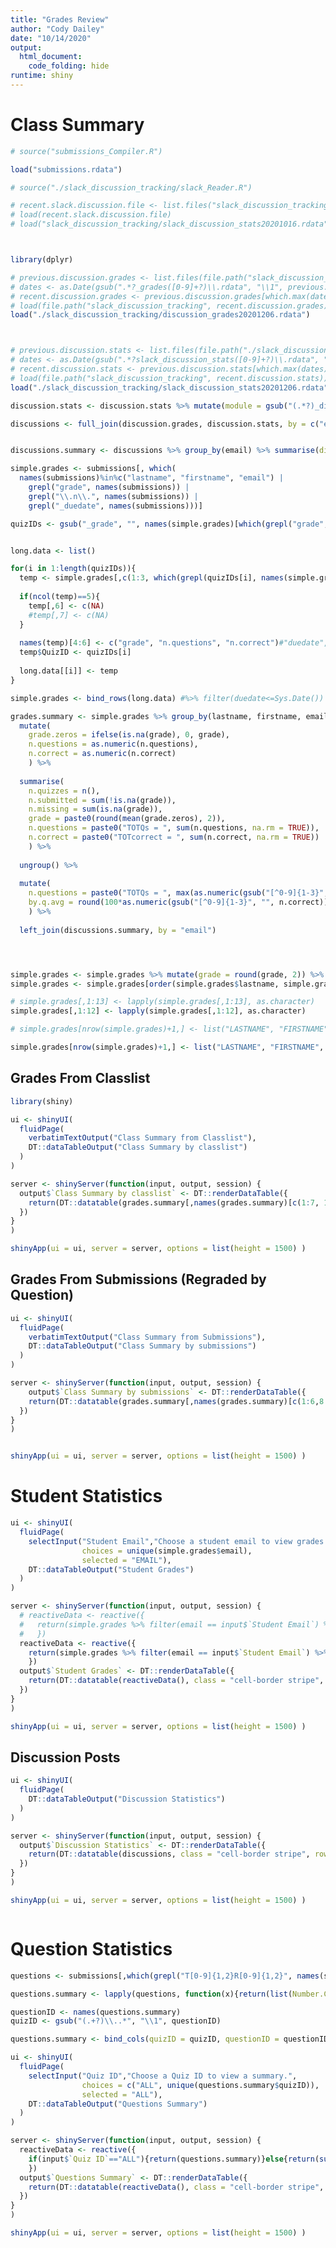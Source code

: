 ```yaml
---
title: "Grades Review"
author: "Cody Dailey"
date: "10/14/2020"
output: 
  html_document:
    code_folding: hide
runtime: shiny
---
```


<style type="text/css">
.main-container {
  max-width: 2500px;
  margin-left: auto;
  margin-right: auto;
}
</style>


# Class Summary

```r
# source("submissions_Compiler.R")

load("submissions.rdata")

```


```r
# source("./slack_discussion_tracking/slack_Reader.R")

# recent.slack.discussion.file <- list.files("slack_discussion_tracking", pattern = "slack_discussion_stats[0-9]+?.rdata", full.names = TRUE)[which.max(file.info(list.files("slack_discussion_tracking", pattern = "slack_discussion_stats[0-9]+?.rdata", full.names = TRUE))$ctime)] # using file.info()$ctime might fail with repo updating from github, all would have same ctime?
# load(recent.slack.discussion.file)
# load("slack_discussion_tracking/slack_discussion_stats20201016.rdata")



library(dplyr)

# previous.discussion.grades <- list.files(file.path("slack_discussion_tracking"), pattern = paste0("_grades"))
# dates <- as.Date(gsub(".*?_grades([0-9]+?)\\.rdata", "\\1", previous.discussion.grades), format="%Y%m%d")
# recent.discussion.grades <- previous.discussion.grades[which.max(dates)]
# load(file.path("slack_discussion_tracking", recent.discussion.grades))
load("./slack_discussion_tracking/discussion_grades20201206.rdata")



# previous.discussion.stats <- list.files(file.path("./slack_discussion_tracking"), pattern = paste0("slack_discussion_stats"))
# dates <- as.Date(gsub(".*?slack_discussion_stats([0-9]+?)\\.rdata", "\\1", previous.discussion.stats), format="%Y%m%d")
# recent.discussion.stats <- previous.discussion.stats[which.max(dates)]
# load(file.path("slack_discussion_tracking", recent.discussion.stats))
load("./slack_discussion_tracking/slack_discussion_stats20201206.rdata")

discussion.stats <- discussion.stats %>% mutate(module = gsub("(.*?)_discussions", "\\1", channel))

discussions <- full_join(discussion.grades, discussion.stats, by = c("email", "real.name", "module"))


discussions.summary <- discussions %>% group_by(email) %>% summarise(discussions.grade = round(mean(grade), 2))

```





```r

simple.grades <- submissions[, which(
  names(submissions)%in%c("lastname", "firstname", "email") | 
    grepl("grade", names(submissions)) | 
    grepl("\\.n\\.", names(submissions)) | 
    grepl("_duedate", names(submissions)))]

quizIDs <- gsub("_grade", "", names(simple.grades)[which(grepl("grade", names(simple.grades)))])


long.data <- list()

for(i in 1:length(quizIDs)){
  temp <- simple.grades[,c(1:3, which(grepl(quizIDs[i], names(simple.grades))))]
  
  if(ncol(temp)==5){
    temp[,6] <- c(NA)
    #temp[,7] <- c(NA)
  }
  
  names(temp)[4:6] <- c("grade", "n.questions", "n.correct")#"duedate", 
  temp$QuizID <- quizIDs[i]
  
  long.data[[i]] <- temp
}

```



```r
simple.grades <- bind_rows(long.data) #%>% filter(duedate<=Sys.Date())

grades.summary <- simple.grades %>% group_by(lastname, firstname, email) %>% 
  mutate(
    grade.zeros = ifelse(is.na(grade), 0, grade),
    n.questions = as.numeric(n.questions), 
    n.correct = as.numeric(n.correct)
    ) %>% 
  
  summarise(
    n.quizzes = n(), 
    n.submitted = sum(!is.na(grade)), 
    n.missing = sum(is.na(grade)), 
    grade = paste0(round(mean(grade.zeros), 2)), 
    n.questions = paste0("TOTQs = ", sum(n.questions, na.rm = TRUE)), 
    n.correct = paste0("TOTcorrect = ", sum(n.correct, na.rm = TRUE))
    ) %>% 
  
  ungroup() %>% 
  
  mutate(
    n.questions = paste0("TOTQs = ", max(as.numeric(gsub("[^0-9]{1-3}", "", n.questions)), na.rm=TRUE)),
    by.q.avg = round(100*as.numeric(gsub("[^0-9]{1-3}", "", n.correct))/as.numeric(gsub("[^0-9]{1-3}", "", n.questions)), 2)
    ) %>%
  
  left_join(discussions.summary, by = "email")




simple.grades <- simple.grades %>% mutate(grade = round(grade, 2)) %>% lapply(as.character) %>% bind_rows(grades.summary)
simple.grades <- simple.grades[order(simple.grades$lastname, simple.grades$firstname),]

# simple.grades[,1:13] <- lapply(simple.grades[,1:13], as.character)
simple.grades[,1:12] <- lapply(simple.grades[,1:12], as.character)

# simple.grades[nrow(simple.grades)+1,] <- list("LASTNAME", "FIRSTNAME", "EMAIL", "DUEDATE", "GRADE", "N.QUESTIONS", "N.CORRECT", "QUIZID", "N.QUIZZES", "N.SUBMITTED", "N.MISSING", "BY.Q.AVG", "DISCUSSIONS.GRADE")

simple.grades[nrow(simple.grades)+1,] <- list("LASTNAME", "FIRSTNAME", "EMAIL", "GRADE", "N.QUESTIONS", "N.CORRECT", "QUIZID", "N.QUIZZES", "N.SUBMITTED", "N.MISSING", "BY.Q.AVG", "DISCUSSIONS.GRADE")#"DUEDATE", 

```



## Grades From Classlist

```r


library(shiny)

ui <- shinyUI(
  fluidPage(
    verbatimTextOutput("Class Summary from Classlist"),
    DT::dataTableOutput("Class Summary by classlist")
  )
)

server <- shinyServer(function(input, output, session) {
  output$`Class Summary by classlist` <- DT::renderDataTable({
    return(DT::datatable(grades.summary[,names(grades.summary)[c(1:7, 11)]], class = "cell-border stripe", rownames = FALSE, filter = "top", extensions = "Buttons", options = list(dom = "Bfrtip", buttons = c("copy", "csv", "excel", "pdf", "print"), pageLength = 30)) )
  })
} 
)

shinyApp(ui = ui, server = server, options = list(height = 1500) )


```

## Grades From Submissions (Regraded by Question)

```r


ui <- shinyUI(
  fluidPage(
    verbatimTextOutput("Class Summary from Submissions"),
    DT::dataTableOutput("Class Summary by submissions")
  )
)

server <- shinyServer(function(input, output, session) {
    output$`Class Summary by submissions` <- DT::renderDataTable({
    return(DT::datatable(grades.summary[,names(grades.summary)[c(1:6,8:10)]], class = "cell-border stripe", rownames = FALSE, filter = "top", extensions = "Buttons", options = list(dom = "Bfrtip", buttons = c("copy", "csv", "excel", "pdf", "print"), pageLength = 30)) )
  })
} 
)


shinyApp(ui = ui, server = server, options = list(height = 1500) )

```




# Student Statistics


```r


ui <- shinyUI(
  fluidPage(
    selectInput("Student Email","Choose a student email to view grades.",
                choices = unique(simple.grades$email),
                selected = "EMAIL"),
    DT::dataTableOutput("Student Grades")
  )
)

server <- shinyServer(function(input, output, session) {
  # reactiveData <- reactive({
  #   return(simple.grades %>% filter(email == input$`Student Email`) %>% select(lastname, firstname, QuizID, duedate, grade, n.questions, n.correct, by.q.avg, n.quizzes, n.submitted, n.missing))  
  #   })
  reactiveData <- reactive({
    return(simple.grades %>% filter(email == input$`Student Email`) %>% select(lastname, firstname, QuizID, grade, n.questions, n.correct, by.q.avg, n.quizzes, n.submitted, n.missing))  
    })
  output$`Student Grades` <- DT::renderDataTable({
    return(DT::datatable(reactiveData(), class = "cell-border stripe", rownames = FALSE, filter = "top", extensions = "Buttons", options = list(dom = "Bfrtip", buttons = c("copy", "csv", "excel", "pdf", "print"), pageLength = 30)) )
  })
} 
)

shinyApp(ui = ui, server = server, options = list(height = 1500) )

```

## Discussion Posts




```r

ui <- shinyUI(
  fluidPage(
    DT::dataTableOutput("Discussion Statistics")
  )
)

server <- shinyServer(function(input, output, session) {
  output$`Discussion Statistics` <- DT::renderDataTable({
    return(DT::datatable(discussions, class = "cell-border stripe", rownames = FALSE, filter = "top", extensions = "Buttons", options = list(dom = "Bfrtip", buttons = c("copy", "csv", "excel", "pdf", "print"), pageLength = 30)) )
  })
} 
)

shinyApp(ui = ui, server = server, options = list(height = 1500) )



```









# Question Statistics

```r
questions <- submissions[,which(grepl("T[0-9]{1,2}R[0-9]{1,2}", names(submissions)) | grepl("TH[0-9]{1,2}M[0-9]{1,2}R[0-9]{1,2}", names(submissions)))]

questions.summary <- lapply(questions, function(x){return(list(Number.Correct = sum(x=="Correct", na.rm = TRUE), Number.Responses = sum(!is.na(x)),Percentage.Correct = round(sum(x=="Correct", na.rm = TRUE)/sum(!is.na(x))*100, 2)))})

questionID <- names(questions.summary)
quizID <- gsub("(.+?)\\..*", "\\1", questionID)

questions.summary <- bind_cols(quizID = quizID, questionID = questionID, bind_rows(questions.summary))
```



```r

ui <- shinyUI(
  fluidPage(
    selectInput("Quiz ID","Choose a Quiz ID to view a summary.",
                choices = c("ALL", unique(questions.summary$quizID)),
                selected = "ALL"),
    DT::dataTableOutput("Questions Summary")
  )
)

server <- shinyServer(function(input, output, session) {
  reactiveData <- reactive({
    if(input$`Quiz ID`=="ALL"){return(questions.summary)}else{return(subset(questions.summary, quizID == input$`Quiz ID`))}  
    })
  output$`Questions Summary` <- DT::renderDataTable({
    return(DT::datatable(reactiveData(), class = "cell-border stripe", rownames = FALSE, filter = "top", extensions = "Buttons", options = list(dom = "Bfrtip", buttons = c("copy", "csv", "excel", "pdf", "print"), pageLength = 30)) )
  })
} 
)

shinyApp(ui = ui, server = server, options = list(height = 1500) )

```
